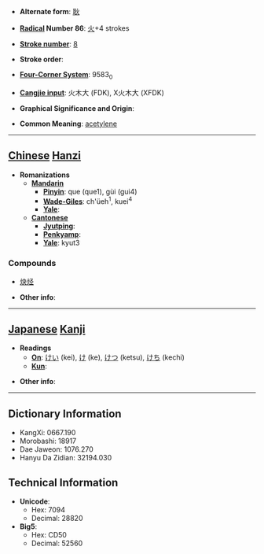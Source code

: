 * '''Alternate form''': [[耿]]

* '''[[Wiktionary:Chinese radical index| Radical]] Number 86''': [[Wiktionary:Chinese radical index 火|火]]+4 strokes

* '''[[Wiktionary:Chinese total strokes index|Stroke number]]''': [[Wiktionary:Chinese total strokes index 8|8]]

* '''Stroke order''': 

* '''[[Wiktionary:Chinese four corner index|Four-Corner System]]''': 9583<sub>0</sub>

* '''[[Wiktionary:Chinese Cangjie index|Cangjie input]]''': 火木大 (FDK), X火木大 (XFDK)

* '''Graphical Significance and Origin''': 

* '''Common Meaning''': [[acetylene]]

----

== [[Chinese]] [[Hanzi]] ==

* '''Romanizations'''
** '''[[Mandarin]]'''
*** '''[[Pinyin]]''': que (que1), gùi (gui4)
*** '''[[Wade-Giles]]''': ch'üeh<sup>1</sup>, kuei<sup>4</sup>
*** '''[[Yale]]''': 
** '''[[Cantonese]]'''
*** '''[[Jyutping]]''':
*** '''[[Penkyamp]]''': 
*** '''[[Yale]]''': kyut3

===Compounds===
*[[炔烃]]

* '''Other info''': 

----

== [[Japanese]] [[Kanji]] ==

* '''Readings'''
** '''[[On]]''': [[けい]] (kei), [[け]] (ke), [[けつ]] (ketsu), [[けち]] (kechi)
** '''[[Kun]]''': 

* '''Other info''':  

----

== Dictionary Information ==

* KangXi: 0667.190
* Morobashi: 18917
* Dae Jaweon: 1076.270
* Hanyu Da Zidian: 32194.030

== Technical Information ==

* '''Unicode''':
** Hex: 7094
** Decimal: 28820
* '''Big5''':
** Hex: CD50
** Decimal: 52560